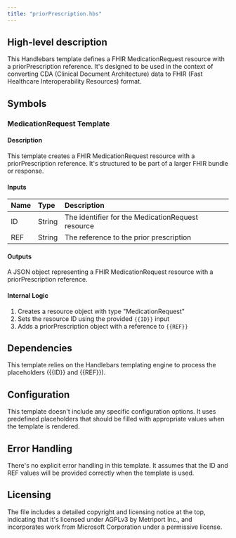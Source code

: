 ```yaml
---
title: "priorPrescription.hbs"
---
```


## High-level description
This Handlebars template defines a FHIR MedicationRequest resource with a priorPrescription reference. It's designed to be used in the context of converting CDA (Clinical Document Architecture) data to FHIR (Fast Healthcare Interoperability Resources) format.

## Symbols

### MedicationRequest Template
#### Description
This template creates a FHIR MedicationRequest resource with a priorPrescription reference. It's structured to be part of a larger FHIR bundle or response.

#### Inputs
| Name | Type | Description |
|:-----|:-----|:------------|
| ID | String | The identifier for the MedicationRequest resource |
| REF | String | The reference to the prior prescription |

#### Outputs
A JSON object representing a FHIR MedicationRequest resource with a priorPrescription reference.

#### Internal Logic
1. Creates a resource object with type "MedicationRequest"
2. Sets the resource ID using the provided `{{ID}}` input
3. Adds a priorPrescription object with a reference to `{{REF}}`

## Dependencies
This template relies on the Handlebars templating engine to process the placeholders ({{ID}} and {{REF}}).

## Configuration
This template doesn't include any specific configuration options. It uses predefined placeholders that should be filled with appropriate values when the template is rendered.

## Error Handling
There's no explicit error handling in this template. It assumes that the ID and REF values will be provided correctly when the template is used.

## Licensing
The file includes a detailed copyright and licensing notice at the top, indicating that it's licensed under AGPLv3 by Metriport Inc., and incorporates work from Microsoft Corporation under a permissive license.